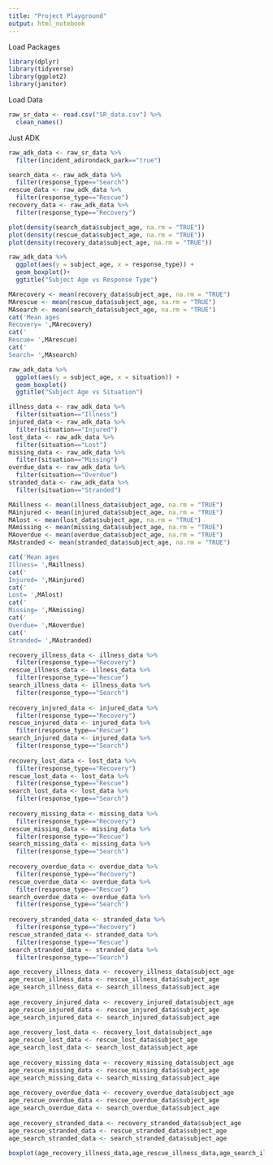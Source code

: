 ```yaml
---
title: "Project Playground"
output: html_notebook
---
```



Load Packages
```r
library(dplyr)
library(tidyverse)
library(ggplot2)
library(janitor)
```


Load Data
```r
raw_sr_data <- read.csv("SR_data.csv") %>%
  clean_names()
```

Just ADK
```r
raw_adk_data <- raw_sr_data %>%
  filter(incident_adirondack_park=="true")

```

```r
search_data <- raw_adk_data %>%
  filter(response_type=="Search")
rescue_data <- raw_adk_data %>%
  filter(response_type=="Rescue")
recovery_data <- raw_adk_data %>%
  filter(response_type=="Recovery")
```
```r
plot(density(search_data$subject_age, na.rm = "TRUE"))
plot(density(rescue_data$subject_age, na.rm = "TRUE"))
plot(density(recovery_data$subject_age, na.rm = "TRUE"))
```

```r
raw_adk_data %>%
  ggplot(aes(y = subject_age, x = response_type)) +
  geom_boxplot()+
  ggtitle("Subject Age vs Response Type") 
```
```r
MArecovery <- mean(recovery_data$subject_age, na.rm = "TRUE")
MArescue <- mean(rescue_data$subject_age, na.rm = "TRUE")
MAsearch <- mean(search_data$subject_age, na.rm = "TRUE")
cat('Mean ages
Recovery= ',MArecovery)
cat('
Rescue= ',MArescue)
cat('
Search= ',MAsearch)
```
```r
raw_adk_data %>%
  ggplot(aes(y = subject_age, x = situation)) +
  geom_boxplot()
  ggtitle("Subject Age vs Situation") 
```
```r
illness_data <- raw_adk_data %>%
  filter(situation=="Illness")
injured_data <- raw_adk_data %>%
  filter(situation=="Injured")
lost_data <- raw_adk_data %>%
  filter(situation=="Lost")
missing_data <- raw_adk_data %>%
  filter(situation=="Missing")
overdue_data <- raw_adk_data %>%
  filter(situation=="Overdue")
stranded_data <- raw_adk_data %>%
  filter(situation=="Stranded")

MAillness <- mean(illness_data$subject_age, na.rm = "TRUE")
MAinjured <- mean(injured_data$subject_age, na.rm = "TRUE")
MAlost <- mean(lost_data$subject_age, na.rm = "TRUE")
MAmissing <- mean(missing_data$subject_age, na.rm = "TRUE")
MAoverdue <- mean(overdue_data$subject_age, na.rm = "TRUE")
MAstranded <- mean(stranded_data$subject_age, na.rm = "TRUE")

cat('Mean ages
Illness= ',MAillness)
cat('
Injured= ',MAinjured)
cat('
Lost= ',MAlost)
cat('
Missing= ',MAmissing)
cat('
Overdue= ',MAoverdue)
cat('
Stranded= ',MAstranded)
```
```r
recovery_illness_data <- illness_data %>%
  filter(response_type=="Recovery")
rescue_illness_data <- illness_data %>%
  filter(response_type=="Rescue")
search_illness_data <- illness_data %>%
  filter(response_type=="Search")
  
recovery_injured_data <- injured_data %>%
  filter(response_type=="Recovery")
rescue_injured_data <- injured_data %>%
  filter(response_type=="Rescue")
search_injured_data <- injured_data %>%
  filter(response_type=="Search")
  
recovery_lost_data <- lost_data %>%
  filter(response_type=="Recovery")
rescue_lost_data <- lost_data %>%
  filter(response_type=="Rescue")
search_lost_data <- lost_data %>%
  filter(response_type=="Search")
  
recovery_missing_data <- missing_data %>%
  filter(response_type=="Recovery")
rescue_missing_data <- missing_data %>%
  filter(response_type=="Rescue")
search_missing_data <- missing_data %>%
  filter(response_type=="Search")
  
recovery_overdue_data <- overdue_data %>%
  filter(response_type=="Recovery")
rescue_overdue_data <- overdue_data %>%
  filter(response_type=="Rescue")
search_overdue_data <- overdue_data %>%
  filter(response_type=="Search")
  
recovery_stranded_data <- stranded_data %>%
  filter(response_type=="Recovery")
rescue_stranded_data <- stranded_data %>%
  filter(response_type=="Rescue")
search_stranded_data <- stranded_data %>%
  filter(response_type=="Search")

```

```r
age_recovery_illness_data <- recovery_illness_data$subject_age
age_rescue_illness_data <- rescue_illness_data$subject_age
age_search_illness_data <- search_illness_data$subject_age
  
age_recovery_injured_data <- recovery_injured_data$subject_age
age_rescue_injured_data <- rescue_injured_data$subject_age
age_search_injured_data <- search_injured_data$subject_age
  
age_recovery_lost_data <- recovery_lost_data$subject_age
age_rescue_lost_data <- rescue_lost_data$subject_age
age_search_lost_data <- search_lost_data$subject_age
  
age_recovery_missing_data <- recovery_missing_data$subject_age
age_rescue_missing_data <- rescue_missing_data$subject_age
age_search_missing_data <- search_missing_data$subject_age
  
age_recovery_overdue_data <- recovery_overdue_data$subject_age
age_rescue_overdue_data <- rescue_overdue_data$subject_age
age_search_overdue_data <- search_overdue_data$subject_age
  
age_recovery_stranded_data <- recovery_stranded_data$subject_age
age_rescue_stranded_data <- rescue_stranded_data$subject_age
age_search_stranded_data <- search_stranded_data$subject_age

boxplot(age_recovery_illness_data,age_rescue_illness_data,age_search_illness_data,age_recovery_injured_data,age_rescue_injured_data,age_search_injured_data,age_recovery_lost_data,age_rescue_lost_data,age_search_lost_data,age_recovery_missing_data,age_rescue_missing_data,age_search_missing_data,age_recovery_overdue_data,age_rescue_overdue_data,age_search_overdue_data,age_recovery_stranded_data,age_rescue_stranded_data,age_search_stranded_data, names = c("recovery_illness","rescue_illness","search_illness","recovery_injured","rescue_injured","search_injured","recovery_lost","rescue_lost","search_lost","recovery_missing","rescue_missing","search_missing","recovery_overdue","rescue_overdue","search_overdue","recovery_stranded","rescue_stranded","search_stranded"))
```
